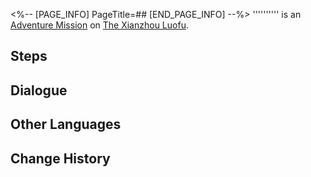 <%-- [PAGE_INFO]
PageTitle=##
[END_PAGE_INFO] --%>
{{Stub|Dialogue.}}
{{Mission Infobox
|id            = 4040217
|title         = 
|image         = <!--Mission .png-->
|type          = Adventure
|event_name    = 
|chapter       = 
|requirements  = 
* {{cx}}<!--Hidden Exploration Objective ID 4040203--> completed
* {{cx}}<!--Hidden Exploration Objective ID 4040204--> completed
* {{cx}}<!--Hidden Exploration Objective ID 4040205--> completed
* {{cx}}<!--Hidden Exploration Objective ID 4040206--> completed
* {{cx}}<!--Hidden Exploration Objective ID 4040207--> completed
* {{cx}}<!--Hidden Exploration Objective ID 4040208--> completed
|summary       = <!--official mission summary from Fate's Atlas-->
|characters    = Trailblazer; Ziqiao
|startLocation = [[The Xianzhou Luofu]] - [[Central Starskiff Haven]]
|world         = The Xianzhou Luofu
|area          = Central Starskiff Haven
|prev          = 
|next          = 
|rewards       = Stellar Jade*20; Credit*5,000
}}
'''''''''' is an [[Adventure Mission]] on [[The Xianzhou Luofu]].

==Steps==


<!--
==Gameplay Notes==

--><!--
==Trial Character==

-->
==Dialogue==
{{Stub Dialogue}}
{{Dialogue Start}}
:{{tx}}
{{Dialogue End}}

==Other Languages==
{{Other Languages
|en   = 
|zhs  = 
|zht  = 
|ja   = 
|ko   = 
|es   = 
|fr   = 
|ru   = 
|th   = 
|vi   = 
|de   = 
|id   = 
|pt   = 
}}

==Change History==
{{Change History|1.0}}
